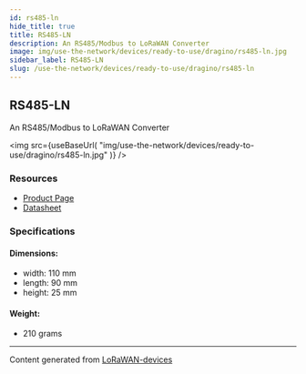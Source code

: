 ```yaml
---
id: rs485-ln
hide_title: true
title: RS485-LN
description: An RS485/Modbus to LoRaWAN Converter
image: img/use-the-network/devices/ready-to-use/dragino/rs485-ln.jpg
sidebar_label: RS485-LN
slug: /use-the-network/devices/ready-to-use/dragino/rs485-ln
---
```



## RS485-LN

An RS485/Modbus to LoRaWAN Converter

<img
src={useBaseUrl(
"img/use-the-network/devices/ready-to-use/dragino/rs485-ln.jpg"
)}
/>

### Resources

- [Product Page](http://www.dragino.com/products/lora-lorawan-end-node/item/154-rs485-ln.html)
- [Datasheet](http://www.dragino.com/products/lora-lorawan-end-node/item/154-rs485-ln.html)

### Specifications

#### Dimensions:
- width: 110 mm
- length: 90 mm
- height: 25 mm
#### Weight: 
- 210 grams



---
Content generated from [LoRaWAN-devices](https://github.com/TheThingsNetwork/lorawan-devices)